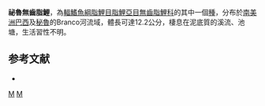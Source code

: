 {{Speciesbox 
| taxon = Curimata cisandina
| status = NE
| status_system = IUCN3.1
| authority = [[Allen|Allen]], 1942
| synonyms = *''Psectrogaster cisandinus''<br /><small>Allen, 1942</small>
*''Lambepiedra alleni''<br /><small>Fernández-Yépez, 1948</small>
}}
'''祕魯無齒脂鯉'''，為[[輻鰭魚綱|輻鰭魚綱]][[脂鯉目|脂鯉目]][[脂鯉亞目|脂鯉亞目]][[無齒脂鯉科|無齒脂鯉科]]的其中一個[[種|種]]，分布於[[南美洲|南美洲]][[巴西|巴西]]及[[秘魯|秘魯]]的Branco河流域，體長可達12.2公分，棲息在泥底質的溪流、池塘，生活習性不明。

==参考文献==
{{refbegin}}
*{{FishBase_species|genus=Curimata|species=cisandina|year=2013|month=8}}
{{refend}}
{{Taxonbar|from=Q5887053}}

[[Category:無齒脂鯉屬|M]]
[[Category:1942年描述的鱼类|M]]


{{魚類小作品}}